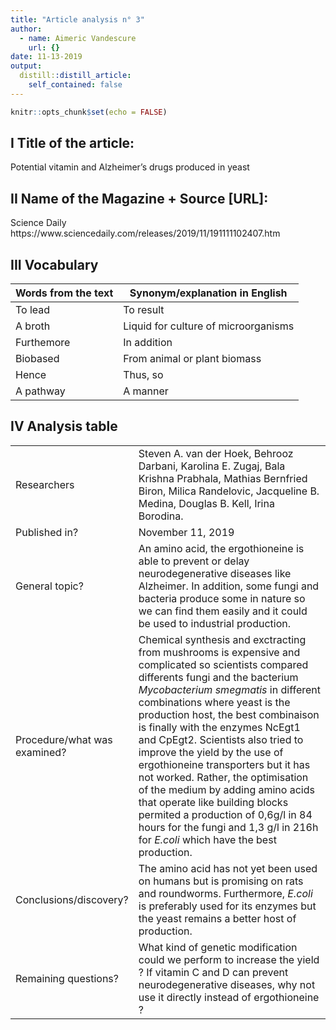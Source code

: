 ```yaml
---
title: "Article analysis n° 3"
author:
  - name: Aimeric Vandescure
    url: {}
date: 11-13-2019
output:
  distill::distill_article:
    self_contained: false
---
```


```r
knitr::opts_chunk$set(echo = FALSE)
```

## I Title of the article: 

Potential vitamin and Alzheimer's drugs produced in yeast


## II Name of the Magazine + Source [URL]:

Science Daily  https://www.sciencedaily.com/releases/2019/11/191111102407.htm


## III Vocabulary 

| Words from the text | Synonym/explanation in English |
| ------------------- | ------------------------------ |
| To lead             | To result                   |
| A broth             | Liquid for culture of microorganisms        |
| Furthemore          | In addition  |
| Biobased            | From animal or plant biomass  |
| Hence               | Thus, so  |
| A pathway      | A manner |

## IV Analysis table 

|                              |                                                                     |
| ---------------------------- | ------------------------------------------------------------------- |
| Researchers                  | Steven A. van der Hoek, Behrooz Darbani, Karolina E. Zugaj, Bala Krishna Prabhala, Mathias Bernfried Biron, Milica Randelovic, Jacqueline B. Medina, Douglas B. Kell, Irina Borodina.      |
| Published in?                | November 11, 2019                                                       |
| General topic?               |An amino acid, the ergothioneine is able to prevent or delay neurodegenerative diseases like Alzheimer. In addition, some fungi and bacteria produce some in nature so we can find them easily and it could be used to industrial production.  |
| Procedure/what was examined? | Chemical synthesis and exctracting from mushrooms is expensive and complicated so scientists compared differents fungi and the bacterium *Mycobacterium smegmatis* in different combinations where yeast is the production host, the best combinaison is finally with the enzymes NcEgt1 and CpEgt2. Scientists also tried to improve the yield by the use of ergothioneine transporters but it has not worked. Rather, the optimisation of the medium by adding amino acids that operate like building blocks permited a production of 0,6g/l in 84 hours for the fungi and 1,3 g/l in 216h for *E.coli* which have the best production.|
| Conclusions/discovery?       |  The amino acid has not yet been used on humans but is promising on rats and roundworms. Furthermore, *E.coli* is preferably used for its enzymes but the yeast remains a better host of production.      |
| Remaining questions?         | What kind of genetic modification could we perform to increase the yield ? If vitamin C and D can prevent neurodegenerative diseases, why not use it directly instead of ergothioneine ?|





